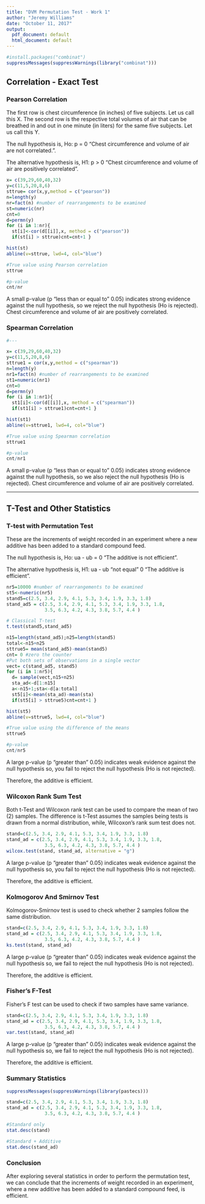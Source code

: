 ```yaml
---
title: "DVM Permutation Test - Work 1"
author: "Jeremy Williams"
date: "October 11, 2017"
output:
  pdf_document: default
  html_document: default
---
```


```r
#install.packages("combinat")
suppressMessages(suppressWarnings(library("combinat")))
```

## **Correlation - Exact Test**

### **Pearson Correlation**

The first row is chest circumference (in inches) of five subjects. Let us
call this X. The second row is the respective total volumes of air that can
be breathed in and out in one minute (in liters) for the same five
subjects. Let us call this Y.

The null hypothesis is, Ho: p = 0
"Chest circumference and volume of air are not correlated.".

The alternative hypothesis is, H1: p > 0
"Chest circumference and volume of air are positively correlated".


```r
x= c(39,29,60,40,32)
y=c(11,5,20,8,6)
sttrue= cor(x,y,method = c("pearson"))
n=length(y)
nr=fact(n) #number of rearrangements to be examined
st=numeric(nr)
cnt=0
d=permn(y)
for (i in 1:nr){
  st[i]<-cor(d[[i]],x, method = c("pearson"))
  if(st[i] > sttrue)cnt=cnt+1 }

hist(st)
abline(v=sttrue, lwd=4, col="blue")

#True value using Pearson correlation
sttrue

#p-value
cnt/nr
```

A small p-value (p "less than or equal to" 0.05) indicates strong evidence against the null hypothesis, so we reject the null hypothesis (Ho is rejected). Chest circumference and volume of air are positively correlated.

### **Spearman Correlation**

```r
#---

x= c(39,29,60,40,32)
y=c(11,5,20,8,6)
sttrue1 = cor(x,y,method = c("spearman"))
n=length(y)
nr1=fact(n) #number of rearrangements to be examined
st1=numeric(nr1)
cnt=0
d=permn(y)
for (i in 1:nr1){
  st1[i]<-cor(d[[i]],x, method = c("spearman"))
  if(st1[i] > sttrue1)cnt=cnt+1 }

hist(st1)
abline(v=sttrue1, lwd=4, col="blue")

#True value using Spearman correlation
sttrue1

#p-value
cnt/nr1
```

A small p-value (p "less than or equal to" 0.05) indicates strong evidence against the null hypothesis, so we also reject the null hypothesis (Ho is rejected). Chest circumference and volume of air are positively correlated.

******

## **T-Test and Other Statistics**

### **T-test with Permutation Test** 

These are the increments of weight recorded in an experiment where a
new additive has been added to a standard compound feed.

The null hypothesis is, Ho: ua - ub = 0 
"The additive is not efficient".

The alternative hypothesis is, H1: ua - ub "not equal" 0
"The additive is efficient".

```r
nr5=10000 #number of rearrangements to be examined
st5<-numeric(nr5)
stand5=c(2.5, 3.4, 2.9, 4.1, 5.3, 3.4, 1.9, 3.3, 1.8)
stand_ad5 = c(2.5, 3.4, 2.9, 4.1, 5.3, 3.4, 1.9, 3.3, 1.8,
              3.5, 6.3, 4.2, 4.3, 3.8, 5.7, 4.4 )

# Classical T-test
t.test(stand5,stand_ad5)

n15=length(stand_ad5);n25=length(stand5)
total<-n15+n25
sttrue5= mean(stand_ad5)-mean(stand5)
cnt= 0 #zero the counter
#Put both sets of observations in a single vector
vect= c(stand_ad5, stand5)
for (i in 1:nr5){
  d= sample(vect,n15+n25)
  sta_ad<-d[1:n15]
  a<-n15+1;sta<-d[a:total]
  st5[i]<-mean(sta_ad)-mean(sta)
  if(st5[i] > sttrue5)cnt=cnt+1 }

hist(st5)
abline(v=sttrue5, lwd=4, col="blue")

#True value using the difference of the means
sttrue5

#p-value
cnt/nr5
```

A large p-value (p "greater than" 0.05) indicates weak evidence against the null hypothesis so, you fail to reject the null hypothesis (Ho is not rejected).

Therefore, the additive is efficient.

### **Wilcoxon Rank Sum Test**

Both t-Test and Wilcoxon rank test can be used to compare the mean of two (2) samples. The difference is t-Test assumes the samples being tests is drawn from a normal distribution, while, Wilcoxon's rank sum test does not.

```r

stand=c(2.5, 3.4, 2.9, 4.1, 5.3, 3.4, 1.9, 3.3, 1.8)
stand_ad = c(2.5, 3.4, 2.9, 4.1, 5.3, 3.4, 1.9, 3.3, 1.8,
              3.5, 6.3, 4.2, 4.3, 3.8, 5.7, 4.4 )
wilcox.test(stand, stand_ad, alternative = "g")
```

A large p-value (p "greater than" 0.05) indicates weak evidence against the null hypothesis so, you fail to reject the null hypothesis (Ho is not rejected).

Therefore, the additive is efficient.

### **Kolmogorov And Smirnov Test**

Kolmogorov-Smirnov test is used to check whether 2 samples follow the same distribution.


```r

stand=c(2.5, 3.4, 2.9, 4.1, 5.3, 3.4, 1.9, 3.3, 1.8)
stand_ad = c(2.5, 3.4, 2.9, 4.1, 5.3, 3.4, 1.9, 3.3, 1.8,
              3.5, 6.3, 4.2, 4.3, 3.8, 5.7, 4.4 )
ks.test(stand, stand_ad)

```

A large p-value (p "greater than" 0.05) indicates weak evidence against the null hypothesis so, we fail to reject the null hypothesis (Ho is not rejected).

Therefore, the additive is efficient.

### **Fisher's F-Test**

Fisher's F test can be used to check if two samples have same variance.

```r

stand=c(2.5, 3.4, 2.9, 4.1, 5.3, 3.4, 1.9, 3.3, 1.8)
stand_ad = c(2.5, 3.4, 2.9, 4.1, 5.3, 3.4, 1.9, 3.3, 1.8,
              3.5, 6.3, 4.2, 4.3, 3.8, 5.7, 4.4 )
var.test(stand, stand_ad)

```

A large p-value (p "greater than" 0.05) indicates weak evidence against the null hypothesis so, we fail to reject the null hypothesis (Ho is not rejected).

Therefore, the additive is efficient.

### **Summary Statistics**

```r
suppressMessages(suppressWarnings(library(pastecs)))

stand=c(2.5, 3.4, 2.9, 4.1, 5.3, 3.4, 1.9, 3.3, 1.8)
stand_ad = c(2.5, 3.4, 2.9, 4.1, 5.3, 3.4, 1.9, 3.3, 1.8,
              3.5, 6.3, 4.2, 4.3, 3.8, 5.7, 4.4 )

#Standard only
stat.desc(stand)

#Standard + Additive
stat.desc(stand_ad)

```
### **Conclusion**

After exploring several statistics in order to perform the permutation
test, we can conclude that the increments of weight recorded in an experiment, where a new additive has been added to a standard compound feed, is efficient.
